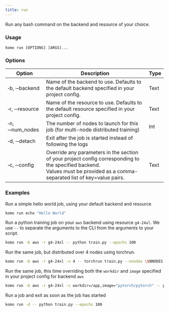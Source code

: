 ```yaml
---
title: run
---
```

Run any bash command on the backend and resource of your choice.

### Usage

`komo run [OPTIONS] [ARGS]...`


### Options

| Option                              	| Description                                                                                                                                                       	| Type 	|
|-------------------------------------	|-------------------------------------------------------------------------------------------------------------------------------------------------------------------	|------	|
| &#x2011;b, &#x2011;&#x2011;backend  	| Name of the backend to use. Defaults to the default backend specified in your project config.                                                                  	| Text 	|
| &#x2011;r, &#x2011;&#x2011;resource 	| Name of the resource to use. Defaults to the default resource specified in your project config.                                                                	| Text 	|
| &#x2011;n, &#x2011;&#x2011;num_nodes 	| The number of nodes to launch for this job (for multi-node distributed training)                                                                	| Int 	|
| &#x2011;d, &#x2011;&#x2011;detach   	| Exit after the job is started instead of following the logs                                                                                                       	|      	|
| &#x2011;c, &#x2011;&#x2011;config   	| Override any parameters in the section of your project config corresponding to the specified backend.<br />Values must be provided as a comma-separated list of key=value pairs. 	| Text 	|

### Examples

Run a simple hello world job, using your default backend and resource
```bash
komo run echo "Hello World"
```

Run a python training job on your `aws` backend using resource `g4-24xl`. We use `--` to separate
the arguments to the CLI from the arguments to your script.

```bash
komo run -b aws -r g4-24xl -- python train.py --epochs 100
```

Run the same job, but distributed over 4 nodes using torchrun.
```bash
komo run -b aws -r g4-24xl -n 4 -- torchrun train.py --nnodes \$NNODES --rdzv-endpoint \$NODE_0_IP_ADDRESS --rdzv-backend c10d --nproc-per-node \$NUM_GPUS train.py --epochs 100
```

Run the same job, this time overriding both the `workdir` and `image` specified in your
project config for backend `aws`
```bash
komo run -b aws -r g4-24xl -c workdir=/app,image="pytorch/pytorch" -- python train.py --epochs 100
```

Run a job and exit as soon as the job has started
```bash
komo run -d -- python train.py --epochs 100
```
